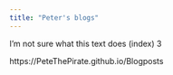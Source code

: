 ---
title: "Peter's blogs"
---

I'm not sure what this text does (index) 3

https://PeteThePirate.github.io/Blogposts